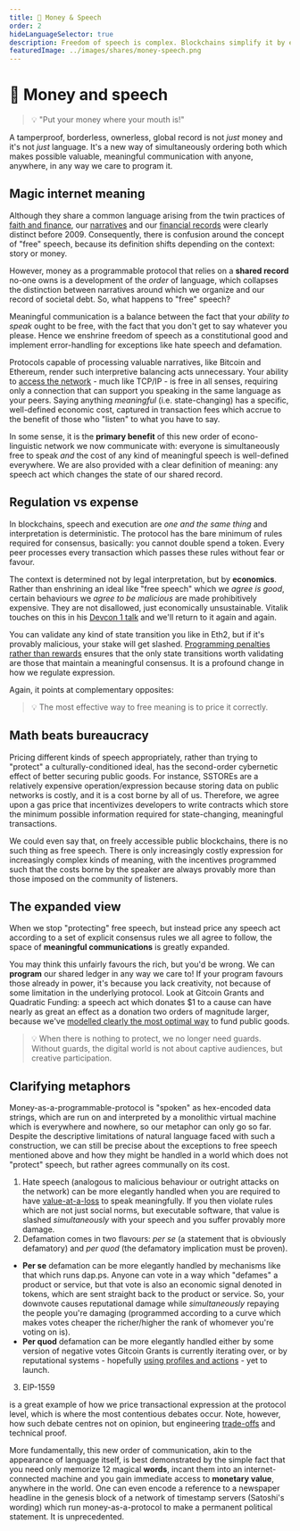 ```yaml
---
title: 💸 Money & Speech
order: 2
hideLanguageSelector: true
description: Freedom of speech is complex. Blockchains simplify it by ensuring anyone is free to speak AND that the cost of meaningful speech is weel defined everywhere AND that harmful speech costs provably more to the speaker than the community of listeneres. It is a profound shift in how we regulate expression.
featuredImage: ../images/shares/money-speech.png
---
```


# 💸 Money and speech

> 💡 "Put your money where your mouth is!" 

A tamperproof, borderless, ownerless, global record is not *just* money and it's not *just* 
language. It's a new way of simultaneously ordering both which makes possible valuable, 
meaningful communication with anyone, anywhere, in any way we care to program it.

## Magic internet meaning

Although they share a common language arising from the twin practices of [faith and finance](/learn/module-1/playdough-protocols/#faith-and-finance), 
our [narratives](/learn/module-0/conversation) and our [financial records](/learn/module-1/value/#narrative) 
were clearly distinct before 2009. Consequently, there is confusion around the concept of 
"free" speech, because its definition shifts depending on the context: story or money.

However, money as a programmable protocol that relies on a **shared record** no-one owns is a 
development of the *order* of language, which collapses the distinction between narratives 
around which we organize and our record of societal debt. So, what happens to "free" speech?

Meaningful communication is a balance between the fact that your *ability to speak* ought to be 
free, with the fact that you don't get to say whatever you please. Hence we enshrine freedom of 
speech as a constitutional good and implement error-handling for exceptions like hate speech and 
defamation.

Protocols capable of processing valuable narratives, like Bitcoin and Ethereum, render such 
interpretive balancing acts unnecessary. Your ability to [access the network](/learn/module-0/money-language/#open-protocols-and-a-network-of-value) - 
much like TCP/IP - is free in all senses, requiring only a connection that can support you 
speaking in the same language as your peers. Saying anything *meaningful* (i.e. state-changing) 
has a specific, well-defined economic cost, captured in transaction fees which accrue to the 
benefit of those who "listen" to what you have to say.

In some sense, it is the **primary benefit** of this new order of econo-linguistic network we 
now communicate with: everyone is simultaneously free to speak *and* the cost of any kind of 
meaningful speech is well-defined everywhere. We are also provided with a clear definition of 
meaning: any speech act which changes the state of our shared record.

## Regulation vs expense

In blockchains, speech and execution are *one and the same thing* and interpretation is 
deterministic. The protocol has the bare minimum of rules required for consensus, basically: 
you cannot double spend a token. Every peer processes every transaction which passes these 
rules without fear or favour.

The context is determined not by legal interpretation, but by **economics**. Rather than 
enshrining an ideal like "free speech" which we *agree is good*, certain behaviours we *agree 
to be malicious* are made prohibitively expensive. They are not disallowed, just economically 
unsustainable. Vitalik touches on this in his [Devcon 1 talk](/learn/module-1/understanding-ethereum/) 
and we'll return to it again and again.

You can validate any kind of state transition you like in Eth2, but if it's provably malicious, 
your stake will get slashed. [Programming penalties rather than rewards](/learn/module-6/serenity/#proving-stake) 
ensures that the only state transitions worth validating are those that maintain a meaningful 
consensus. It is a profound change in how we regulate expression.

Again, it points at complementary opposites: 

> 💡 The most effective way to free meaning is to price it correctly.

## Math beats bureaucracy

Pricing different kinds of speech appropriately, rather than trying to "protect" a 
culturally-conditioned ideal, has the second-order cybernetic effect of better securing public 
goods. For instance, SSTOREs are a relatively expensive operation/expression because storing 
data on public networks is costly, and it is a cost borne by all of us. Therefore, we agree upon 
a gas price that incentivizes developers to write contracts which store the minimum possible 
information required for state-changing, meaningful transactions.

We could even say that, on freely accessible public blockchains, there is no such thing as free 
speech. There is only increasingly costly expression for increasingly complex kinds of meaning, 
with the incentives programmed such that the costs borne by the speaker are always provably more 
than those imposed on the community of listeners. 

## The expanded view

When we stop "protecting" free speech, but instead price any speech act according to a set of 
explicit consensus rules we all agree to follow, the space of **meaningful communications** is 
greatly expanded.

You may think this unfairly favours the rich, but you'd be wrong. We can **program** our shared 
ledger in any way we care to! If your program favours those already in power, it's because you 
lack creativity, not because of some limitation in the underlying protocol. Look at Gitcoin 
Grants and Quadratic Funding: a speech act which donates $1 to a cause can have nearly as great 
an effect as a donation two orders of magnitude larger, because 
we've [modelled clearly the most optimal way](/learn/module-4/liberal-radical/#optimal-gathering) 
to fund public goods.

> 💡 When there is nothing to protect, we no longer need guards. Without guards, the digital world 
is not about captive audiences, but creative participation.

## Clarifying metaphors

Money-as-a-programmable-protocol is "spoken" as hex-encoded data strings, which are run on and 
interpreted by a monolithic virtual machine which is everywhere and nowhere, so our metaphor can 
only go so far. Despite the descriptive limitations of natural language faced with such a 
construction, we can still be precise about the exceptions to free speech mentioned above and 
how they might be handled in a world which does not "protect" speech, but rather agrees 
communally on its cost. 

1. Hate speech (analogous to malicious behaviour or outright attacks on the network) can be more 
elegantly handled when you are required to have [value-at-a-loss](/learn/module-6/serenity/#a-defenders-game) 
to speak meaningfully. If you then violate rules which are not just social norms, but executable 
software, that value is slashed *simultaneously* with your speech and you suffer provably more damage.
2. Defamation comes in two flavours: *per se* (a statement that is obviously defamatory) and 
*per quod* (the defamatory implication must be proven). 
- **Per se** defamation can be more elegantly handled 
by <Link to="https://our.status.im/discover-a-brave-new-curve/" >mechanisms</Link> 
like that which runs <Link to="https://dap.ps">dap.ps</Link>. Anyone can vote in a way which 
"defames" a product or service, but that vote is also an economic signal denoted in tokens, 
which are sent straight back to the product or service. So, your downvote causes reputational 
damage while *simultaneously* repaying the people you're damaging (programmed according to a 
curve which makes votes cheaper the richer/higher the rank of whomever you're voting on is).
- **Per quod** defamation can be more elegantly handled either by some version 
of <Link to="https://gitcoin.co/blog/gitcoin-grants-round-5-funding-our-future/" >negative votes</Link> 
Gitcoin Grants is currently iterating over, or by reputational systems - 
hopefully [using profiles and actions](/learn/module-4/self-enquiry/#identity-we-can-live-with) - yet to launch.
3. <Link to="https://github.com/ethereum/EIPs/blob/master/EIPS/eip-1559.md" >EIP-1559</Link> 
is a great example of how we price transactional expression at the protocol level, which is where 
the most contentious <Link to="https://github.com/ethereum/EIPs/blob/master/EIPS/eip-2593.md" >debates</Link> 
occur. Note, however, how such debate centres not on opinion, but engineering [trade-offs](/learn/module-4/consensus/#1-lack-of-disagreement-is-more-important-than-agreement) 
and technical proof.

More fundamentally, this new order of communication, akin to the appearance of language itself, 
is best demonstrated by the simple fact that you need only memorize 12 magical **words**, 
incant them into an internet-connected machine and you gain immediate access to **monetary value**, 
anywhere in the world. One can even encode a reference to a newspaper headline in the genesis 
block of a network of timestamp servers (Satoshi's wording) which run money-as-a-protocol to 
make a permanent political statement. It is unprecedented.